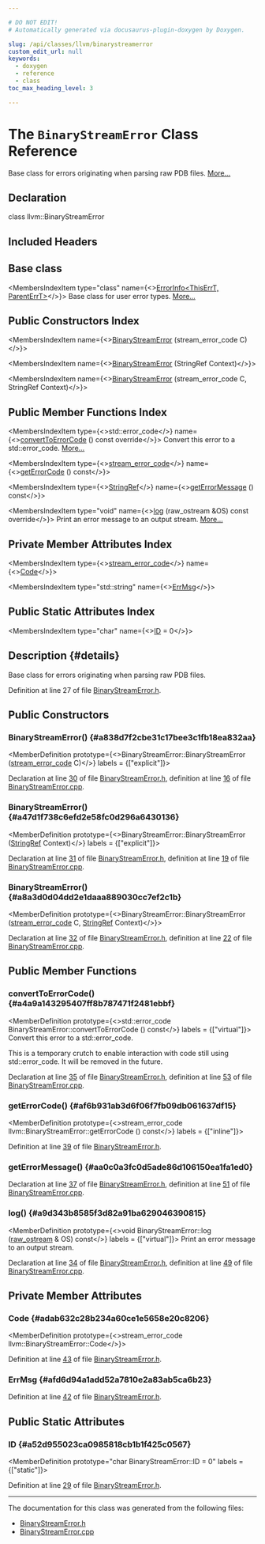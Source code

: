 ```yaml
---

# DO NOT EDIT!
# Automatically generated via docusaurus-plugin-doxygen by Doxygen.

slug: /api/classes/llvm/binarystreamerror
custom_edit_url: null
keywords:
  - doxygen
  - reference
  - class
toc_max_heading_level: 3

---
```





# The `BinaryStreamError` Class Reference

<DoxygenPage pluginConfig={pluginConfig}>

Base class for errors originating when parsing raw PDB files. <a href="#details">More...</a>

## Declaration

<CodeBlock>class llvm::BinaryStreamError</CodeBlock>

## Included Headers

<IncludesList>
<IncludesListItem
  filePath="llvm/Support/BinaryStreamError.h"
  permalink="/docs/api/files/include/include/llvm/include/llvm/support/binarystreamerror-h"
  isLocal="true" />
</IncludesList>

## Base class

<MembersIndex>

<MembersIndexItem
  type="class"
  name={<><a href="/docs/api/classes/llvm/errorinfo">ErrorInfo&lt;ThisErrT, ParentErrT&gt;</a></>}>
Base class for user error types. <a href="/docs/api/classes/llvm/errorinfo/#details">More...</a>
</MembersIndexItem>

</MembersIndex>

## Public Constructors Index

<MembersIndex>

<MembersIndexItem
  name={<><a href="#a838d7f2cbe31c17bee3c1fb18ea832aa">BinaryStreamError</a> (stream&#95;error&#95;code C)</>}>
</MembersIndexItem>

<MembersIndexItem
  name={<><a href="#a47d1f738c6efd2e58fc0d296a6430136">BinaryStreamError</a> (StringRef Context)</>}>
</MembersIndexItem>

<MembersIndexItem
  name={<><a href="#a8a3d0d04dd2e1daaa889030cc7ef2c1b">BinaryStreamError</a> (stream&#95;error&#95;code C, StringRef Context)</>}>
</MembersIndexItem>

</MembersIndex>

## Public Member Functions Index

<MembersIndex>

<MembersIndexItem
  type={<>std::error&#95;code</>}
  name={<><a href="#a4a9a143295407ff8b787471f2481ebbf">convertToErrorCode</a> () const override</>}>
Convert this error to a std::error&#95;code. <a href="#a4a9a143295407ff8b787471f2481ebbf">More...</a>
</MembersIndexItem>

<MembersIndexItem
  type={<><a href="/docs/api/namespaces/llvm/#ace5dca6857eec227e4eddc4ce820b89d">stream&#95;error&#95;code</a></>}
  name={<><a href="#af6b931ab3d6f06f7fb09db061637df15">getErrorCode</a> () const</>}>
</MembersIndexItem>

<MembersIndexItem
  type={<><a href="/docs/api/classes/llvm/stringref">StringRef</a></>}
  name={<><a href="#aa0c0a3fc0d5ade86d106150ea1fa1ed0">getErrorMessage</a> () const</>}>
</MembersIndexItem>

<MembersIndexItem
  type="void"
  name={<><a href="#a9d343b8585f3d82a91ba629046390815">log</a> (raw&#95;ostream &amp;OS) const override</>}>
Print an error message to an output stream. <a href="#a9d343b8585f3d82a91ba629046390815">More...</a>
</MembersIndexItem>

</MembersIndex>

## Private Member Attributes Index

<MembersIndex>

<MembersIndexItem
  type={<><a href="/docs/api/namespaces/llvm/#ace5dca6857eec227e4eddc4ce820b89d">stream&#95;error&#95;code</a></>}
  name={<><a href="#adab632c28b234a60ce1e5658e20c8206">Code</a></>}>
</MembersIndexItem>

<MembersIndexItem
  type="std::string"
  name={<><a href="#afd6d94a1add52a7810e2a83ab5ca6b23">ErrMsg</a></>}>
</MembersIndexItem>

</MembersIndex>

## Public Static Attributes Index

<MembersIndex>

<MembersIndexItem
  type="char"
  name={<><a href="#a52d955023ca0985818cb1b1f425c0567">ID</a> = 0</>}>
</MembersIndexItem>

</MembersIndex>

## Description {#details}

Base class for errors originating when parsing raw PDB files.

Definition at line 27 of file <a href="/docs/api/files/include/include/llvm/include/llvm/support/binarystreamerror-h">BinaryStreamError.h</a>.

<SectionDefinition>

## Public Constructors

### BinaryStreamError() {#a838d7f2cbe31c17bee3c1fb18ea832aa}

<MemberDefinition
  prototype={<>BinaryStreamError::BinaryStreamError (<a href="/docs/api/namespaces/llvm/#ace5dca6857eec227e4eddc4ce820b89d">stream&#95;error&#95;code</a> C)</>}
  labels = {["explicit"]}>

Declaration at line <a href="/docs/api/files/include/include/llvm/include/llvm/support/binarystreamerror-h/#l00030">30</a> of file <a href="/docs/api/files/include/include/llvm/include/llvm/support/binarystreamerror-h">BinaryStreamError.h</a>, definition at line <a href="/docs/api/files/lib/lib/support/binarystreamerror-cpp/#l00016">16</a> of file <a href="/docs/api/files/lib/lib/support/binarystreamerror-cpp">BinaryStreamError.cpp</a>.
</MemberDefinition>

### BinaryStreamError() {#a47d1f738c6efd2e58fc0d296a6430136}

<MemberDefinition
  prototype={<>BinaryStreamError::BinaryStreamError (<a href="/docs/api/classes/llvm/stringref">StringRef</a> Context)</>}
  labels = {["explicit"]}>

Declaration at line <a href="/docs/api/files/include/include/llvm/include/llvm/support/binarystreamerror-h/#l00031">31</a> of file <a href="/docs/api/files/include/include/llvm/include/llvm/support/binarystreamerror-h">BinaryStreamError.h</a>, definition at line <a href="/docs/api/files/lib/lib/support/binarystreamerror-cpp/#l00019">19</a> of file <a href="/docs/api/files/lib/lib/support/binarystreamerror-cpp">BinaryStreamError.cpp</a>.
</MemberDefinition>

### BinaryStreamError() {#a8a3d0d04dd2e1daaa889030cc7ef2c1b}

<MemberDefinition
  prototype={<>BinaryStreamError::BinaryStreamError (<a href="/docs/api/namespaces/llvm/#ace5dca6857eec227e4eddc4ce820b89d">stream&#95;error&#95;code</a> C, <a href="/docs/api/classes/llvm/stringref">StringRef</a> Context)</>}>

Declaration at line <a href="/docs/api/files/include/include/llvm/include/llvm/support/binarystreamerror-h/#l00032">32</a> of file <a href="/docs/api/files/include/include/llvm/include/llvm/support/binarystreamerror-h">BinaryStreamError.h</a>, definition at line <a href="/docs/api/files/lib/lib/support/binarystreamerror-cpp/#l00022">22</a> of file <a href="/docs/api/files/lib/lib/support/binarystreamerror-cpp">BinaryStreamError.cpp</a>.
</MemberDefinition>

</SectionDefinition>

<SectionDefinition>

## Public Member Functions

### convertToErrorCode() {#a4a9a143295407ff8b787471f2481ebbf}

<MemberDefinition
  prototype={<>std::error&#95;code BinaryStreamError::convertToErrorCode () const</>}
  labels = {["virtual"]}>
Convert this error to a std::error&#95;code.

This is a temporary crutch to enable interaction with code still using std::error&#95;code. It will be removed in the future.

Declaration at line <a href="/docs/api/files/include/include/llvm/include/llvm/support/binarystreamerror-h/#l00035">35</a> of file <a href="/docs/api/files/include/include/llvm/include/llvm/support/binarystreamerror-h">BinaryStreamError.h</a>, definition at line <a href="/docs/api/files/lib/lib/support/binarystreamerror-cpp/#l00053">53</a> of file <a href="/docs/api/files/lib/lib/support/binarystreamerror-cpp">BinaryStreamError.cpp</a>.
</MemberDefinition>

### getErrorCode() {#af6b931ab3d6f06f7fb09db061637df15}

<MemberDefinition
  prototype={<>stream&#95;error&#95;code llvm::BinaryStreamError::getErrorCode () const</>}
  labels = {["inline"]}>

Definition at line <a href="/docs/api/files/include/include/llvm/include/llvm/support/binarystreamerror-h/#l00039">39</a> of file <a href="/docs/api/files/include/include/llvm/include/llvm/support/binarystreamerror-h">BinaryStreamError.h</a>.
</MemberDefinition>

### getErrorMessage() {#aa0c0a3fc0d5ade86d106150ea1fa1ed0}

<MemberDefinition
  prototype="StringRef BinaryStreamError::getErrorMessage () const">

Declaration at line <a href="/docs/api/files/include/include/llvm/include/llvm/support/binarystreamerror-h/#l00037">37</a> of file <a href="/docs/api/files/include/include/llvm/include/llvm/support/binarystreamerror-h">BinaryStreamError.h</a>, definition at line <a href="/docs/api/files/lib/lib/support/binarystreamerror-cpp/#l00051">51</a> of file <a href="/docs/api/files/lib/lib/support/binarystreamerror-cpp">BinaryStreamError.cpp</a>.
</MemberDefinition>

### log() {#a9d343b8585f3d82a91ba629046390815}

<MemberDefinition
  prototype={<>void BinaryStreamError::log (<a href="/docs/api/classes/llvm/raw-ostream">raw&#95;ostream</a> &amp; OS) const</>}
  labels = {["virtual"]}>
Print an error message to an output stream.

Declaration at line <a href="/docs/api/files/include/include/llvm/include/llvm/support/binarystreamerror-h/#l00034">34</a> of file <a href="/docs/api/files/include/include/llvm/include/llvm/support/binarystreamerror-h">BinaryStreamError.h</a>, definition at line <a href="/docs/api/files/lib/lib/support/binarystreamerror-cpp/#l00049">49</a> of file <a href="/docs/api/files/lib/lib/support/binarystreamerror-cpp">BinaryStreamError.cpp</a>.
</MemberDefinition>

</SectionDefinition>

<SectionDefinition>

## Private Member Attributes

### Code {#adab632c28b234a60ce1e5658e20c8206}

<MemberDefinition
  prototype={<>stream&#95;error&#95;code llvm::BinaryStreamError::Code</>}>

Definition at line <a href="/docs/api/files/include/include/llvm/include/llvm/support/binarystreamerror-h/#l00043">43</a> of file <a href="/docs/api/files/include/include/llvm/include/llvm/support/binarystreamerror-h">BinaryStreamError.h</a>.
</MemberDefinition>

### ErrMsg {#afd6d94a1add52a7810e2a83ab5ca6b23}

<MemberDefinition
  prototype="std::string llvm::BinaryStreamError::ErrMsg">

Definition at line <a href="/docs/api/files/include/include/llvm/include/llvm/support/binarystreamerror-h/#l00042">42</a> of file <a href="/docs/api/files/include/include/llvm/include/llvm/support/binarystreamerror-h">BinaryStreamError.h</a>.
</MemberDefinition>

</SectionDefinition>

<SectionDefinition>

## Public Static Attributes

### ID {#a52d955023ca0985818cb1b1f425c0567}

<MemberDefinition
  prototype="char BinaryStreamError::ID = 0"
  labels = {["static"]}>

Definition at line <a href="/docs/api/files/include/include/llvm/include/llvm/support/binarystreamerror-h/#l00029">29</a> of file <a href="/docs/api/files/include/include/llvm/include/llvm/support/binarystreamerror-h">BinaryStreamError.h</a>.
</MemberDefinition>

</SectionDefinition>

<hr/>

The documentation for this class was generated from the following files:

<ul>
<li><a href="/docs/api/files/include/include/llvm/include/llvm/support/binarystreamerror-h">BinaryStreamError.h</a></li>
<li><a href="/docs/api/files/lib/lib/support/binarystreamerror-cpp">BinaryStreamError.cpp</a></li>
</ul>

</DoxygenPage>
